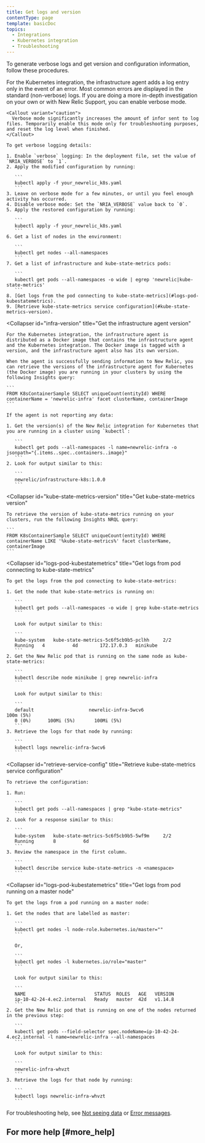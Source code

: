 ```yaml
---
title: Get logs and version
contentType: page
template: basicDoc
topics:
  - Integrations
  - Kubernetes integration
  - Troubleshooting
---
```


To generate verbose logs and get version and configuration information, follow these procedures.

<CollapserGroup>
  <Collapser
    id="verbose"
    title="Get verbose logs"
  >
    For the Kubernetes integration, the infrastructure agent adds a log entry only in the event of an error. Most common errors are displayed in the standard (non-verbose) logs. If you are doing a more in-depth investigation on your own or with New Relic Support, you can enable verbose mode.

    <Callout variant="caution">
      Verbose mode significantly increases the amount of infor sent to log files. Temporarily enable this mode only for troubleshooting purposes, and reset the log level when finished.
    </Callout>

    To get verbose logging details:

    1. Enable `verbose` logging: In the deployment file, set the value of `NRIA_VERBOSE` to `1`.
    2. Apply the modified configuration by running:

       ```
       kubectl apply -f your_newrelic_k8s.yaml
       ```
    3. Leave on verbose mode for a few minutes, or until you feel enough activity has occurred.
    4. Disable verbose mode: Set the `NRIA_VERBOSE` value back to `0`.
    5. Apply the restored configuration by running:

       ```
       kubectl apply -f your_newrelic_k8s.yaml
       ```
    6. Get a list of nodes in the environment:

       ```
       kubectl get nodes --all-namespaces
       ```
    7. Get a list of infrastructure and kube-state-metrics pods:

       ```
       kubectl get pods --all-namespaces -o wide | egrep 'newrelic|kube-state-metrics'
       ```
    8. [Get logs from the pod connecting to kube-state-metrics](#logs-pod-kubestatemetrics).
    9. [Retrieve kube-state-metrics service configuration](#kube-state-metrics-version).
  </Collapser>

  <Collapser
    id="infra-version"
    title="Get the infrastructure agent version"
  >
    For the Kubernetes integration, the infrastructure agent is distributed as a Docker image that contains the infrastructure agent and the Kubernetes integration. The Docker image is tagged with a version, and the infrastructure agent also has its own version.

    When the agent is successfully sending information to New Relic, you can retrieve the versions of the infrastructure agent for Kubernetes (the Docker image) you are running in your clusters by using the following Insights query:

    ```
    FROM K8sContainerSample SELECT uniqueCount(entityId) WHERE containerName = 'newrelic-infra' facet clusterName, containerImage
    ```

    If the agent is not reporting any data:

    1. Get the version(s) of the New Relic integration for Kubernetes that you are running in a cluster using `kubectl`:

       ```
       kubectl get pods --all-namespaces -l name=newrelic-infra -o jsonpath="{.items..spec..containers..image}"
       ```
    2. Look for output similar to this:

       ```
       newrelic/infrastructure-k8s:1.0.0
       ```
  </Collapser>

  <Collapser
    id="kube-state-metrics-version"
    title="Get kube-state-metrics version"
  >
    To retrieve the version of kube-state-metrics running on your clusters, run the following Insights NRQL query:

    ```
    FROM K8sContainerSample SELECT uniqueCount(entityId) WHERE containerName LIKE '%kube-state-metrics%' facet clusterName, containerImage
    ```
  </Collapser>

  <Collapser
    id="logs-pod-kubestatemetrics"
    title="Get logs from pod connecting to kube-state-metrics"
  >
    To get the logs from the pod connecting to kube-state-metrics:

    1. Get the node that kube-state-metrics is running on:

       ```
       kubectl get pods --all-namespaces -o wide | grep kube-state-metrics
       ```

       Look for output similar to this:

       ```
       kube-system   kube-state-metrics-5c6f5cb9b5-pclhh     2/2       
       Running   4          4d        172.17.0.3   minikube
       ```
    2. Get the New Relic pod that is running on the same node as kube-state-metrics:

       ```
       kubectl describe node minikube | grep newrelic-infra
       ```

       Look for output similar to this:

       ```
       default                    newrelic-infra-5wcv6                     100m (5%)
       0 (0%)      100Mi (5%)       100Mi (5%)
       ```
    3. Retrieve the logs for that node by running:

       ```
       kubectl logs newrelic-infra-5wcv6
       ```
  </Collapser>

  <Collapser
    id="retrieve-service-config"
    title="Retrieve kube-state-metrics service configuration"
  >
    To retrieve the configuration:

    1. Run:

       ```
       kubectl get pods --all-namespaces | grep "kube-state-metrics"
       ```
    2. Look for a response similar to this:

       ```
       kube-system   kube-state-metrics-5c6f5cb9b5-5wf9m     2/2       
       Running       8          6d
       ```
    3. Review the namespace in the first column.

       ```
       kubectl describe service kube-state-metrics -n <namespace>
       ```
  </Collapser>

  <Collapser
    id="logs-pod-kubestatemetrics"
    title="Get logs from pod running on a master node"
  >
    To get the logs from a pod running on a master node:

    1. Get the nodes that are labelled as master:

       ```
       kubectl get nodes -l node-role.kubernetes.io/master=""
       ```

       Or,

       ```
       kubectl get nodes -l kubernetes.io/role="master"
       ```

       Look for output similar to this:

       ```
       NAME                         STATUS  ROLES   AGE   VERSION
       ip-10-42-24-4.ec2.internal   Ready   master  42d   v1.14.8
       ```
    2. Get the New Relic pod that is running on one of the nodes returned in the previous step:

       ```
       kubectl get pods --field-selector spec.nodeName=ip-10-42-24-4.ec2.internal -l name=newrelic-infra --all-namespaces
       ```

       Look for output similar to this:

       ```
       newrelic-infra-whvzt
       ```
    3. Retrieve the logs for that node by running:

       ```
       kubectl logs newrelic-infra-whvzt
       ```
  </Collapser>
</CollapserGroup>

For troubleshooting help, see [Not seeing data](/docs/integrations/host-integrations/troubleshooting/kubernetes-integration-troubleshooting-not-seeing-data) or [Error messages](/docs/integrations/host-integrations/troubleshooting/kubernetes-integration-troubleshooting-error-messages).

## For more help [#more_help]
